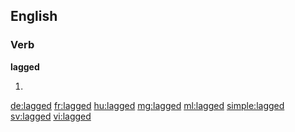 ==English==

===Verb===
'''lagged'''

# {{past of|lag}}

[[de:lagged]]
[[fr:lagged]]
[[hu:lagged]]
[[mg:lagged]]
[[ml:lagged]]
[[simple:lagged]]
[[sv:lagged]]
[[vi:lagged]]
